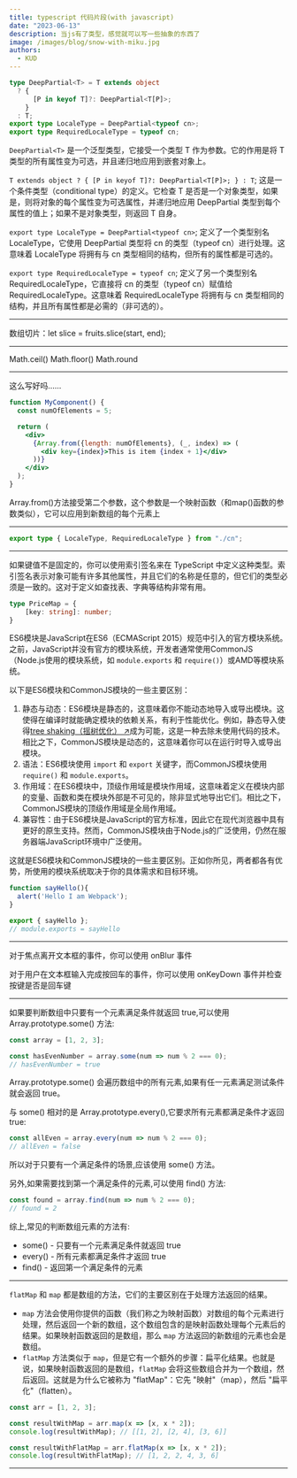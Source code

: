 ```yaml
---
title: typescript 代码片段(with javascript)
date: "2023-06-13"
description: 当js有了类型，感觉就可以写一些抽象的东西了
image: /images/blog/snow-with-miku.jpg
authors:
  - KUD
---
```


```typescript
type DeepPartial<T> = T extends object
  ? {
      [P in keyof T]?: DeepPartial<T[P]>;
    }
  : T;
export type LocaleType = DeepPartial<typeof cn>;
export type RequiredLocaleType = typeof cn;
```

`DeepPartial<T>` 是一个泛型类型，它接受一个类型 T 作为参数。它的作用是将 T 类型的所有属性变为可选，并且递归地应用到嵌套对象上。

`T extends object ? { [P in keyof T]?: DeepPartial<T[P]>; } : T`; 这是一个条件类型（conditional type）的定义。它检查 T 是否是一个对象类型，如果是，则将对象的每个属性变为可选属性，并递归地应用 DeepPartial 类型到每个属性的值上；如果不是对象类型，则返回 T 自身。

`export type LocaleType = DeepPartial<typeof cn>`; 定义了一个类型别名 LocaleType，它使用 DeepPartial 类型将 cn 的类型（typeof cn）进行处理。这意味着 LocaleType 将拥有与 cn 类型相同的结构，但所有的属性都是可选的。

`export type RequiredLocaleType = typeof cn`; 定义了另一个类型别名 RequiredLocaleType，它直接将 cn 的类型（typeof cn）赋值给 RequiredLocaleType。这意味着 RequiredLocaleType 将拥有与 cn 类型相同的结构，并且所有属性都是必需的（非可选的）。

---

数组切片：let slice = fruits.slice(start, end);

---

Math.ceil()  Math.floor()  Math.round

---

这么写好吗……

```jsx
function MyComponent() {
  const numOfElements = 5;

  return (
    <div>
      {Array.from({length: numOfElements}, (_, index) => (
        <div key={index}>This is item {index + 1}</div>
      ))}
    </div>
  );
}
```

Array.from()方法接受第二个参数，这个参数是一个映射函数（和map()函数的参数类似），它可以应用到新数组的每个元素上

---

```typescript
export type { LocaleType, RequiredLocaleType } from "./cn";
```

---

如果键值不是固定的，你可以使用索引签名来在 TypeScript 中定义这种类型。索引签名表示对象可能有许多其他属性，并且它们的名称是任意的，但它们的类型必须是一致的。这对于定义如查找表、字典等结构非常有用。
```typescript
type PriceMap = {
    [key: string]: number;
}
```

ES6模块是JavaScript在ES6（ECMAScript 2015）规范中引入的官方模块系统。之前，JavaScript并没有官方的模块系统，开发者通常使用CommonJS（Node.js使用的模块系统，如 `module.exports` 和 `require()`）或AMD等模块系统。

以下是ES6模块和CommonJS模块的一些主要区别：

1. 静态与动态：ES6模块是静态的，这意味着你不能动态地导入或导出模块。这使得在编译时就能确定模块的依赖关系，有利于性能优化。例如，静态导入使得[tree shaking（摇树优化） ↗](https://webpack.js.org/guides/tree-shaking/)成为可能，这是一种去除未使用代码的技术。相比之下，CommonJS模块是动态的，这意味着你可以在运行时导入或导出模块。
2. 语法：ES6模块使用 `import` 和 `export` 关键字，而CommonJS模块使用 `require()` 和 `module.exports`。
3. 作用域：在ES6模块中，顶级作用域是模块作用域，这意味着定义在模块内部的变量、函数和类在模块外部是不可见的，除非显式地导出它们。相比之下，CommonJS模块的顶级作用域是全局作用域。
4. 兼容性：由于ES6模块是JavaScript的官方标准，因此它在现代浏览器中具有更好的原生支持。然而，CommonJS模块由于Node.js的广泛使用，仍然在服务器端JavaScript环境中广泛使用。

这就是ES6模块和CommonJS模块的一些主要区别。正如你所见，两者都各有优势，所使用的模块系统取决于你的具体需求和目标环境。

```typescript
function sayHello(){
  alert('Hello I am Webpack');
}

export { sayHello };
// module.exports = sayHello
```
---

对于焦点离开文本框的事件，你可以使用 onBlur 事件

对于用户在文本框输入完成按回车的事件，你可以使用 onKeyDown 事件并检查按键是否是回车键

---

如果要判断数组中只要有一个元素满足条件就返回 true,可以使用 Array.prototype.some() 方法:

```js
const array = [1, 2, 3];

const hasEvenNumber = array.some(num => num % 2 === 0); 
// hasEvenNumber = true
```

Array.prototype.some() 会遍历数组中的所有元素,如果有任一元素满足测试条件就会返回 true。

与 some() 相对的是 Array.prototype.every(),它要求所有元素都满足条件才返回 true:

```js
const allEven = array.every(num => num % 2 === 0);
// allEven = false
```

所以对于只要有一个满足条件的场景,应该使用 some() 方法。

另外,如果需要找到第一个满足条件的元素,可以使用 find() 方法:

```js
const found = array.find(num => num % 2 === 0);
// found = 2 
```

综上,常见的判断数组元素的方法有:

- some() - 只要有一个元素满足条件就返回 true
- every() - 所有元素都满足条件才返回 true  
- find() - 返回第一个满足条件的元素 

---

`flatMap` 和 `map` 都是数组的方法，它们的主要区别在于处理方法返回的结果。
- `map` 方法会使用你提供的函数（我们称之为映射函数）对数组的每个元素进行处理，然后返回一个新的数组，这个数组包含的是映射函数处理每个元素后的结果。如果映射函数返回的是数组，那么 `map` 方法返回的新数组的元素也会是数组。
- `flatMap` 方法类似于 `map`，但是它有一个额外的步骤：扁平化结果。也就是说，如果映射函数返回的是数组，`flatMap` 会将这些数组合并为一个数组，然后返回。这就是为什么它被称为 "flatMap"：它先 "映射"（map），然后 "扁平化"（flatten）。

```javascript
const arr = [1, 2, 3];

const resultWithMap = arr.map(x => [x, x * 2]);
console.log(resultWithMap); // [[1, 2], [2, 4], [3, 6]]

const resultWithFlatMap = arr.flatMap(x => [x, x * 2]);
console.log(resultWithFlatMap); // [1, 2, 2, 4, 3, 6]
```

---
